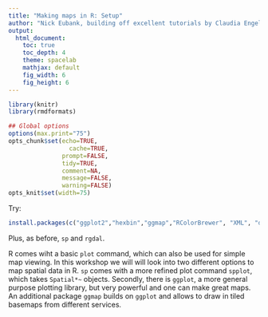 ```yaml
---
title: "Making maps in R: Setup"
author: "Nick Eubank, building off excellent tutorials by Claudia Engel"
output:
  html_document:
    toc: true
    toc_depth: 4
    theme: spacelab
    mathjax: default
    fig_width: 6
    fig_height: 6
---
```



```r
library(knitr)
library(rmdformats)

## Global options
options(max.print="75")
opts_chunk$set(echo=TRUE,
	             cache=TRUE,
               prompt=FALSE,
               tidy=TRUE,
               comment=NA,
               message=FALSE,
               warning=FALSE)
opts_knit$set(width=75)

```



Try:

```r
install.packages(c("ggplot2","hexbin","ggmap","RColorBrewer", "XML", "dplyr"))
```

Plus, as before, `sp` and `rgdal`. 

R comes wiht a basic `plot` command, which can also be used for simple map viewing. In this workshop we will will look into two different options to map spatial data in R. `sp` comes with a more refined plot command `spplot`, which takes `Spatial*~` objects. Secondly, there is `ggplot`, a more general purpose plotting library, but very powerful and one can make great maps. An additional package `ggmap` builds on `ggplot` and allows to draw in tiled basemaps from different services.
